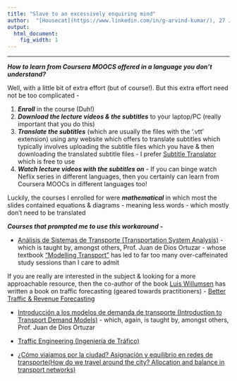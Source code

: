```yaml
---
title: "Slave to an excessively enquiring mind"
author:  "[Housecat](https://www.linkedin.com/in/g-arvind-kumar/), 27 July 2020"
output:
  html_document:
    fig_width: 1
---
```


----

***How to learn from Coursera MOOCS offered in a language you don't understand?*** 

Well, with a little bit of extra effort (but of course!). But this extra effort need not be too complicated -

1. ***Enroll*** in the course (Duh!)
1. ***Download the lecture videos & the subtitles*** to your laptop/PC (really important that you do this)
1. ***Translate the subtitles*** (which are usually the files with the '.vtt' extension) using any website which offers to translate subtitles which typically involves uploading the subtitle files which you have & then downloading the translated subtitle files - I prefer [Subtitle Translator](https://subtitlestranslator.com/) which is free to use
1. ***Watch lecture videos with the subtitles on*** - If you can binge watch Neflix series in different languages, then you certainly can learn from Coursera MOOCs in different languages too!

Luckily, the courses I enrolled for were ***mathematical*** in which most the slides contained equations & diagrams - meaning less words - which mostly don't need to be translated

***Courses that prompted me to use this workaround - ***

- [Análisis de Sistemas de Transporte (Transportation System Analysis)](https://www.coursera.org/learn/analisis-sistemas-de-transporte) - which is taught by, amongst others, Prof. Juan de Dios Ortuzar - whose textbook ["Modelling Transport"](https://www.wiley.com/en-us/Modelling+Transport%2C+4th+Edition-p-9780470760390) has led to far too many over-caffeinated study sessions than I care to admit

If you are really are interested in the subject & looking for a more approachable resource, then the co-author of the book [Luis Willumsen](http://www.luiswillumsen.com/) has written a book on traffic forecasting (geared towards practitioners) - [Better Traffic & Revenue Forecasting](https://www.amazon.com/Better-Traffic-Revenue-Forecasting-Willumsen/dp/0992843308)

- [Introducción a los modelos de demanda de transporte (Introduction to Transport Demand Models)](https://www.coursera.org/learn/demanda-de-transporte) - which, again, is taught by, amongst others, Prof. Juan de Dios Ortuzar

- [Traffic Engineering (Ingeniería de Tráfico)](https://www.coursera.org/learn/ingenieria-trafico)

- [¿Cómo viajamos por la ciudad? Asignación y equilibrio en redes de transporte(How do we travel around the city? Allocation and balance in transport networks)](https://www.coursera.org/learn/equilibrio-redes-transporte)




